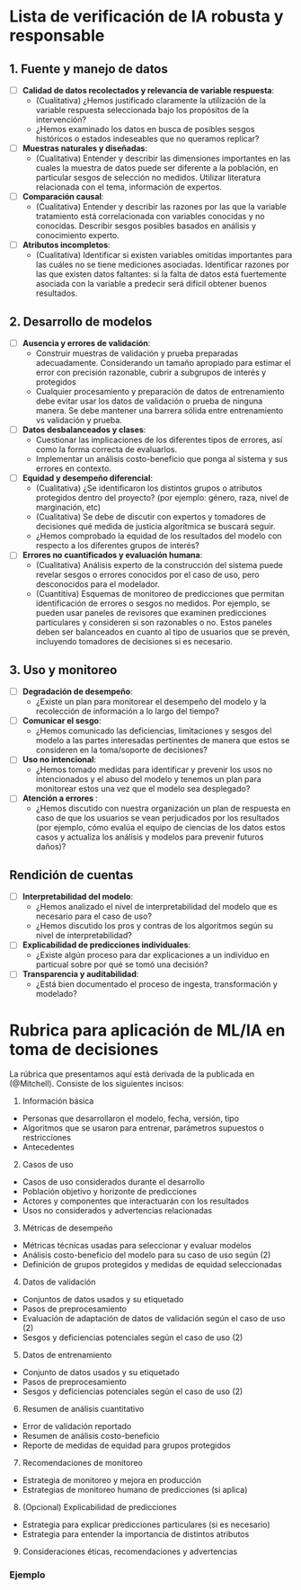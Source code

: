 # Lista de verificación de IA robusta y responsable

## 1. Fuente y manejo de datos

- [ ] **Calidad de datos recolectados y relevancia de variable respuesta**:  
  - (Cualitativa) ¿Hemos justificado claramente la utilización de la variable respuesta seleccionada bajo los propósitos de la intervención?
  - ¿Hemos examinado los datos en busca de posibles sesgos históricos o estados indeseables que no queramos replicar?
- [ ] **Muestras naturales y diseñadas**:
  - (Cualitativa) Entender y describir las dimensiones importantes en las cuales la muestra de datos puede ser diferente a la población, en particular sesgos de selección no medidos. Utilizar literatura relacionada con el tema, información de expertos.
- [ ] **Comparación causal**:
  - (Cualitativa) Entender y describir las razones por las que la variable tratamiento está correlacionada con variables conocidas y no conocidas. Describir sesgos posibles basados en análisis y conocimiento experto. 
- [ ] **Atributos incompletos**:
  - (Cualitativa) Identificar si existen variables omitidas importantes para las cuáles no se tiene mediciones asociadas. Identificar razones por las que existen datos faltantes: si la falta de datos está fuertemente asociada con la variable a predecir será difícil obtener buenos resultados.

## 2. Desarrollo de modelos

- [ ] **Ausencia y errores de validación**:
  - Construir muestras de validación y prueba preparadas adecuadamente. Considerando un tamaño apropiado para estimar el error con precisión razonable, cubrir a subgrupos de interés y protegidos
  - Cualquier procesamiento y preparación de datos de entrenamiento debe evitar usar los datos de validación o prueba de ninguna manera. Se debe mantener una barrera sólida entre entrenamiento vs validación y prueba. 
- [ ] **Datos desbalanceados y clases**: 
  - Cuestionar las implicaciones de los diferentes tipos de errores, así como la forma correcta de evaluarlos.
  - Implementar un análisis costo-beneficio que ponga al sistema y sus errores en contexto. 
- [ ] **Equidad y desempeño diferencial**: 
  - (Cualitativa) ¿Se identificaron los distintos grupos o atributos protegidos dentro del proyecto? (por ejemplo: género, raza, nivel de marginación, etc)
  - (Cualitativa) Se debe de discutir con expertos y tomadores de decisiones qué medida de justicia algorítmica se buscará seguir. 
  - ¿Hemos comprobado la equidad de los resultados del modelo con respecto a los diferentes grupos de interés?

- [ ] **Errores no cuantificados y evaluación humana**: 
  - (Cualitativa) Análisis experto de la construcción del sistema puede revelar sesgos o errores conocidos por el caso de uso, pero desconocidos para el modelador.
  - (Cuantitiva) Esquemas de monitoreo de predicciones que permitan identificación de errores o sesgos no medidos. Por ejemplo, se pueden usar paneles de revisores que examinen predicciones particulares y consideren si son razonables o no. Estos paneles deben ser balanceados en cuanto al tipo de usuarios que se prevén, incluyendo tomadores de decisiones si es necesario.


## 3. Uso y monitoreo

- [ ] **Degradación de desempeño**:
  - ¿Existe un plan para monitorear el desempeño del modelo y la recolección de información a lo largo del tiempo?

- [ ] **Comunicar el sesgo**: 
  - ¿Hemos comunicado las deficiencias, limitaciones y sesgos del modelo a las partes interesadas pertinentes de manera que estos se consideren en la toma/soporte de decisiones?
  
- [ ] **Uso no intencional**: 
  - ¿Hemos tomado medidas para identificar y prevenir los usos no intencionados y el abuso del modelo y tenemos un plan para monitorear estos una vez que el modelo sea desplegado?

- [ ] **Atención a errores **: 
  - ¿Hemos discutido con nuestra organización un plan de respuesta en caso de que los usuarios se vean perjudicados por los resultados (por ejemplo, cómo evalúa el equipo de ciencias de los datos estos casos y actualiza los análisis y modelos para prevenir futuros daños)?

## Rendición de cuentas

- [ ] **Interpretabilidad del modelo**: 
  - ¿Hemos analizado el nivel de interpretabilidad del modelo que es necesario para el caso de uso?
  - ¿Hemos discutido los pros y contras de los algoritmos según su nivel de interpretabilidad?

- [ ] **Explicabilidad de predicciones individuales**: 
  - ¿Existe algún proceso para dar explicaciones a un individuo en particual sobre por qué se tomó una decisión?

- [ ] **Transparencia y auditabilidad**: 
  - ¿Está bien documentado el proceso de ingesta, transformación y modelado?


# Rubrica para aplicación de ML/IA en toma de decisiones

La rúbrica que presentamos aquí está derivada de la publicada en (@Mitchell). Consiste de los siguientes
incisos:

1. Información básica
  - Personas que desarrollaron el modelo, fecha, versión, tipo
  - Algoritmos que se usaron para entrenar, parámetros supuestos o restricciones
  - Antecedentes
2. Casos de uso
  - Casos de uso considerados durante el desarrollo
  - Población objetivo y horizonte de predicciones
  - Actores y componentes que interactuarán con los resultados
  - Usos no considerados y advertencias relacionadas
3. Métricas de desempeño
  - Métricas técnicas usadas para seleccionar y evaluar modelos 
  - Análisis costo-beneficio del modelo para su caso de uso según (2)
  - Definición de grupos protegidos y medidas de equidad seleccionadas
4. Datos de validación
  - Conjuntos de datos usados y su etiquetado
  - Pasos de preprocesamiento
  - Evaluación de adaptación de datos de validación según el caso de uso (2)
  - Sesgos y deficiencias potenciales según el caso de uso (2)
5. Datos de entrenamiento
  - Conjunto de datos usados y su etiquetado
  - Pasos de preprocesamiento
  - Sesgos y deficiencias potenciales según el caso de uso (2)
6. Resumen de análisis cuantitativo
  - Error de validación reportado
  - Resumen de análisis costo-beneficio
  - Reporte de medidas de equidad para grupos protegidos
7. Recomendaciones de monitoreo
  - Estrategia de monitoreo y mejora en producción
  - Estrategias de monitoreo humano de predicciones (si aplica)
8. (Opcional) Explicabilidad de predicciones
  - Estrategia para explicar predicciones particulares (si es necesario)
  - Estrategia para entender la importancia de distintos atributos
9. Consideraciones éticas, recomendaciones y advertencias


### Ejemplo

